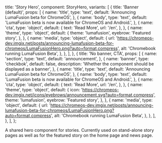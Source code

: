 
  title: 'Story Hero',
  component: StoryHero,
  variants: [
    {
      title: 'Banner (default)',
      props: [
        {
          name: 'title',
          type: 'text',
          default: 'Announcing LumaFusion beta for ChromeOS',
        },
        {
          name: 'body',
          type: 'text',
          default: 'LumaFusion beta is now available for ChromeOS and Android.',
        },
        {
          name: 'cta',
          type: 'object',
          default: {
            text: 'Read More',
            url: '/en',
          },
        },
        {
          name: 'theme',
          type: 'object',
          default: {
            theme: 'lumafusion',
            eyebrow: 'Featured story',
          },
        },
        {
          name: 'media',
          type: 'object',
          default: {
            url: 'https://chromeos-dev.imgix.net/posts/announcing-lumafusion-beta-for-chromeos/LumaFusionHero.png?auto=format,compress',
            alt: 'Chromebook running LumaFusion Beta',
          },
        },
      ],
    },
    {
      title: 'No banner, CTA',
      props: [
        {
          name: 'section',
          type: 'text',
          default: 'announcement',
        },
        {
          name: 'banner',
          type: 'checkbok',
          default: false,
          description: 'Whether the component should be displayed as a banner',
        },
        {
          name: 'title',
          type: 'text',
          default: 'Announcing LumaFusion beta for ChromeOS',
        },
        {
          name: 'body',
          type: 'text',
          default: 'LumaFusion beta is now available for ChromeOS and Android.',
        },
        {
          name: 'cta',
          type: 'object',
          default: {
            text: 'Read More',
            url: '/en',
          },
        },
        {
          name: 'theme',
          type: 'object',
          default: {
            icon: 'https://chromeos-dev.imgix.net/icons/eyebrows/announcement.svg?auto=format,compress',
            theme: 'lumafusion',
            eyebrow: 'Featured story',
          },
        },
        {
          name: 'media',
          type: 'object',
          default: {
            url: 'https://chromeos-dev.imgix.net/posts/announcing-lumafusion-beta-for-chromeos/LumaFusionHero.png?auto=format,compress',
            alt: 'Chromebook running LumaFusion Beta',
          },
        },
      ],
    },
  ],
};

A shared hero component for stories. Currently used on stand-alone story pages as well as for the featured story on the home page and news page.
